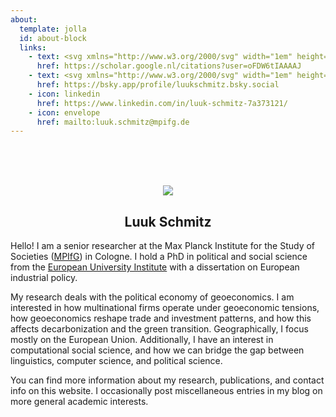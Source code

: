 ```yaml
---
about:
  template: jolla
  id: about-block
  links:
    - text: <svg xmlns="http://www.w3.org/2000/svg" width="1em" height="1em" viewBox="0 0 512 512"><!--!Font Awesome Free 6.7.1 by @fontawesome - https://fontawesome.com License - https://fontawesome.com/license/free Copyright 2024 Fonticons, Inc.--><path d="M390.9 298.5c0 0 0 .1 .1 .1c9.2 19.4 14.4 41.1 14.4 64C405.3 445.1 338.5 512 256 512s-149.3-66.9-149.3-149.3c0-22.9 5.2-44.6 14.4-64h0c1.7-3.6 3.6-7.2 5.6-10.7c4.4-7.6 9.4-14.7 15-21.3c27.4-32.6 68.5-53.3 114.4-53.3c33.6 0 64.6 11.1 89.6 29.9c9.1 6.9 17.4 14.7 24.8 23.5c5.6 6.6 10.6 13.8 15 21.3c2 3.4 3.8 7 5.5 10.5zm26.4-18.8c-30.1-58.4-91-98.4-161.3-98.4s-131.2 40-161.3 98.4L0 202.7 256 0 512 202.7l-94.7 77.1z"/></svg>
      href: https://scholar.google.nl/citations?user=oFDW6tIAAAAJ
    - text: <svg xmlns="http://www.w3.org/2000/svg" width="1em" height="1em" viewBox="0 0 512 512"><!--!Font Awesome Free 6.7.1 by @fontawesome - https://fontawesome.com License - https://fontawesome.com/license/free Copyright 2024 Fonticons, Inc.--><path d="M111.8 62.2C170.2 105.9 233 194.7 256 242.4c23-47.6 85.8-136.4 144.2-180.2c42.1-31.6 110.3-56 110.3 21.8c0 15.5-8.9 130.5-14.1 149.2C478.2 298 412 314.6 353.1 304.5c102.9 17.5 129.1 75.5 72.5 133.5c-107.4 110.2-154.3-27.6-166.3-62.9l0 0c-1.7-4.9-2.6-7.8-3.3-7.8s-1.6 3-3.3 7.8l0 0c-12 35.3-59 173.1-166.3 62.9c-56.5-58-30.4-116 72.5-133.5C100 314.6 33.8 298 15.7 233.1C10.4 214.4 1.5 99.4 1.5 83.9c0-77.8 68.2-53.4 110.3-21.8z"/></svg>
      href: https://bsky.app/profile/luukschmitz.bsky.social
    - icon: linkedin
      href: https://www.linkedin.com/in/luuk-schmitz-7a373121/
    - icon: envelope
      href: mailto:luuk.schmitz@mpifg.de
---
```

<br> <br> <br>

<center><div class="circular--landscape"> <img src="ls.jpg" /> </div></center>

<div style="text-align: center;">
# Luuk Schmitz
</div>

Hello! I am a senior researcher at the Max Planck Institute for the Study of Societies ([MPIfG](https://www.mpifg.de/2733/en)) in Cologne. I hold a PhD in political and social science from the [European University Institute](https://www.eui.eu/en/academic-units/political-and-social-sciences) with a dissertation on European industrial policy.

My research deals with the political economy of geoeconomics. I am interested in how multinational firms operate under geoeconomic tensions, how geoeconomics reshape trade and investment patterns, and how this affects decarbonization and the green transition. Geographically, I focus mostly on the European Union. Additionally, I have an interest in computational social science, and how we can bridge the gap between linguistics, computer science, and political science.

You can find more information about my research, publications, and contact info on this website. I occasionally post miscellaneous entries in my blog on more general academic interests.

::: {#about-block}
:::